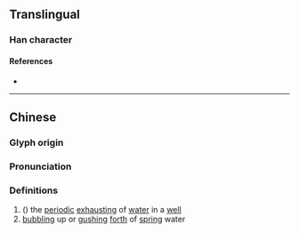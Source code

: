 {{character info/new}}
==Translingual==

===Han character===
{{Han char|rn=85|rad=水|as=17|sn=20|four=36121|canj=EWLN|ids=⿰氵罽}}

====References====
* {{Han ref|kx=0660.320|dkj=18691|dj=1070.230|hdz=31788.060|uh=7031|ud=28721|bh=F460|bd=62560}}

----

==Chinese==
{{zh-forms}}

===Glyph origin===
{{Han etym}}

===Pronunciation===
{{zh-pron
|m=jì
|c=gai3
|mc=y
|oc=y
|ma=
|cat=v
}}

===Definitions===
{{zh-hanzi}}

# ({{zh-only|瀱汋}}) the [[periodic]] [[exhaust]]ing of [[water]] in a [[well]]
# [[bubbling]] up or [[gush]]ing [[forth]] of [[spring]] water